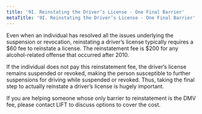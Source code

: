 ```yaml
---
title: '9I.	Reinstating the Driver’s License - One Final Barrier'
metaTitle: '9I.	Reinstating the Driver’s License - One Final Barrier'
---
```

<!--- Page 17 --->
Even when an individual has resolved all the issues underlying the suspension or revocation, reinstating a driver’s license typically requires a $60 fee to reinstate a license. The reinstatement fee is $200 for any alcohol-related offense that occurred after 2010.

If the individual does not pay this reinstatement fee, the driver’s license remains suspended or revoked, making the person susceptible to further suspensions for driving while suspended or revoked. Thus, taking the final step to actually reinstate a driver’s license is hugely important.

If you are helping someone whose only barrier to reinstatement is the DMV fee, please contact LIFT to discuss options to cover the cost.
